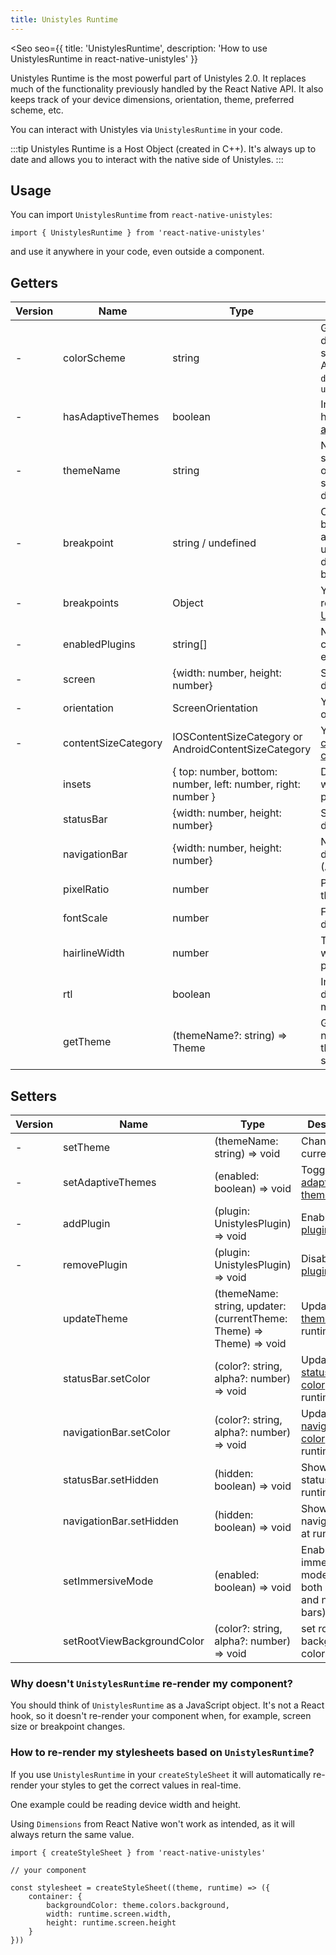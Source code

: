 ```yaml
---
title: Unistyles Runtime
---
```



<Seo
    seo={{
        title: 'UnistylesRuntime',
        description: 'How to use UnistylesRuntime in react-native-unistyles'
    }}
>

<Badge label="All platforms" />
<Badge label="2.0.0" />

Unistyles Runtime is the most powerful part of Unistyles 2.0.
It replaces much of the functionality previously handled by the React Native API. It also keeps track of your device dimensions, orientation, theme, preferred scheme, etc.

You can interact with Unistyles via `UnistylesRuntime` in your code.

:::tip
Unistyles Runtime is a Host Object (created in C++). It's always up to date and allows you to interact with the native side of Unistyles.
:::

## Usage

You can import `UnistylesRuntime` from `react-native-unistyles`:

```tsx /UnistylesRuntime/
import { UnistylesRuntime } from 'react-native-unistyles'
```

and use it anywhere in your code, even outside a component.

## Getters

| Version | Name | Type | Description |
| ----| ---- | ---- | ----------- |
| - | colorScheme | string | Get your device's color scheme. Available options `dark`, `light` or `unspecified` |
| - | hasAdaptiveThemes | boolean | Indicates if you have enabled [adaptive themes](/reference/theming#adaptive-themes) |
| - | themeName | string | Name of the selected theme or an empty string if you don't use themes |
| - | breakpoint | string / undefined | Current breakpoint or always undefined if you don't use breakpoints |
| - | breakpoints | Object | Your breakpoints registered with [UnistylesRegistry](/reference/unistyles-registry/) |
| - | enabledPlugins | string[] | Names of currently enabled plugins |
| - | screen | \{width: number, height: number\} | Screen dimensions |
| - | orientation | ScreenOrientation | Your device's orientation |
| - | contentSizeCategory | IOSContentSizeCategory or AndroidContentSizeCategory | Your device's [content size category](/reference/content-size-category/) |
| <Badge label="2.4.0" />| insets | \{ top: number, bottom: number, left: number, right: number \} | Device insets which are safe to put content into |
| <Badge label="2.4.0" />| statusBar | \{width: number, height: number\} | Status bar dimensions |
| <Badge label="2.4.0" />| navigationBar | \{width: number, height: number\} | Navigation bar dimensions (Android) |
| <Badge label="2.8.0" />| pixelRatio | number | Pixel density of the device |
| <Badge label="2.8.0" />| fontScale | number | Font scale of the device |
| <Badge label="2.9.0" />| hairlineWidth | number | The thinnest width of the platform |
| <Badge label="2.9.0" />| rtl | boolean | Indicates if the device is in RTL mode |
| <Badge label="2.10.0" />| getTheme | (themeName?: string) => Theme | Get theme by name or current theme if not specified |

## Setters

| Version | Name | Type | Description |
| ---- | ---- | ---- | ----------- |
| - | setTheme | (themeName: string) => void | Change the current theme |
| - | setAdaptiveThemes | (enabled: boolean) => void | Toggle [adaptive themes](/reference/theming#adaptive-themes) |
| - | addPlugin | (plugin: UnistylesPlugin) => void | Enable a [plugin](/reference/plugins/) |
| - | removePlugin | (plugin: UnistylesPlugin) => void | Disable a [plugin](/reference/plugins/) |
| <Badge label="2.2.0" /> | updateTheme | (themeName: string, updater: (currentTheme: Theme) => Theme) => void | Update the [theme](/reference/theming/#update-theme-during-runtime) at runtime |
| <Badge label="2.6.0" />| statusBar.setColor | (color?: string, alpha?: number) => void | Update [statusBar color](/reference/theming/#update-statusbar-color-during-runtime) at runtime |
| <Badge label="2.6.0" />| navigationBar.setColor | (color?: string, alpha?: number) => void | Update [navigationBar color](/reference/theming/#update-navigationbar-color-during-runtime) at runtime |
| <Badge label="2.8.0" />| statusBar.setHidden | (hidden: boolean) => void | Show/hide status bar at runtime |
| <Badge label="2.8.0" />| navigationBar.setHidden | (hidden: boolean) => void | Show/hide navigation bar at runtime |
| <Badge label="2.8.0" />| setImmersiveMode | (enabled: boolean) => void | Enable/disable immersive mode (hiding both status and navigation bars) |
| <Badge label="2.8.0" />| setRootViewBackgroundColor | (color?: string, alpha?: number) => void | set root view background color |

### Why doesn't `UnistylesRuntime` re-render my component?

You should think of `UnistylesRuntime` as a JavaScript object.
It's not a React hook, so it doesn't re-render your component when, for example, screen size or breakpoint changes.

### How to re-render my stylesheets based on `UnistylesRuntime`?

If you use `UnistylesRuntime` in your `createStyleSheet` it will automatically re-render your styles to get the correct values in real-time.

One example could be reading device width and height.

Using `Dimensions` from React Native won't work as intended, as it will always return the same value.

```tsx /runtime/
import { createStyleSheet } from 'react-native-unistyles'

// your component

const stylesheet = createStyleSheet((theme, runtime) => ({
    container: {
        backgroundColor: theme.colors.background,
        width: runtime.screen.width,
        height: runtime.screen.height
    }
}))
```


</Seo>

